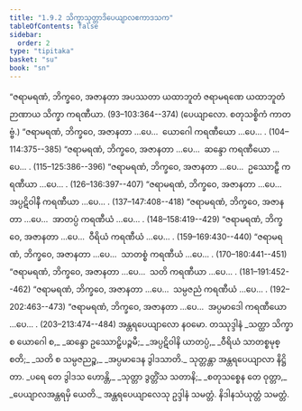 ```yaml
---
title: "1.9.2 သိက္ခာသုတ္တာဒိပေယျာလဧကာဒသက"
tableOfContents: false
sidebar:
  order: 2
type: "tipitaka"
basket: "su"
book: "sn"
---
```



<DynamicBreadcrumb />

<Paragraph number="585" book="sn">
“ဇရာမရဏံ, ဘိက္ခဝေ, အဇာနတာ အပဿတာ ယထာဘူတံ ဇရာမရဏေ ယထာဘူတံ ဉာဏာယ သိက္ခာ ကရဏီယာ. (93–103:<Emphasis>364</Emphasis>--<Emphasis>374</Emphasis>)

</Paragraph>

<Paragraph number="586" type="center" book="sn">
(ပေယျာလော. စတုသစ္စိကံ ကာတဗ္ဗံ.)


</Paragraph>

<Paragraph number="587" type="center" book="sn">
“ဇရာမရဏံ, ဘိက္ခဝေ, အဇာနတာ …ပေ…  ယောဂေါ ကရဏီယော …ပေ… . (104–114:<Emphasis>375</Emphasis>--<Emphasis>385</Emphasis>)
</Paragraph>

<Paragraph number="588" type="center" book="sn">
“ဇရာမရဏံ, ဘိက္ခဝေ, အဇာနတာ …ပေ…  ဆန္ဒော ကရဏီယော …ပေ… . (115–125:<Emphasis>386</Emphasis>--<Emphasis>396</Emphasis>)
</Paragraph>

<Paragraph number="589" type="center" book="sn">
“ဇရာမရဏံ, ဘိက္ခဝေ, အဇာနတာ …ပေ…  ဥဿောဠှီ ကရဏီယာ …ပေ… . (126–136:<Emphasis>397</Emphasis>--<Emphasis>407</Emphasis>)
</Paragraph>

<Paragraph number="590" book="sn">
“ဇရာမရဏံ, ဘိက္ခဝေ, အဇာနတာ …ပေ…  အပ္ပဋိဝါနီ ကရဏီယာ …ပေ… . (137–147:<Emphasis>408</Emphasis>--<Emphasis>418</Emphasis>)
</Paragraph>

<Paragraph number="591" type="center" book="sn">
“ဇရာမရဏံ, ဘိက္ခဝေ, အဇာနတာ …ပေ…  အာတပ္ပံ ကရဏီယံ …ပေ… . (148–158:<Emphasis>419</Emphasis>--<Emphasis>429</Emphasis>)
</Paragraph>

<Paragraph number="592" type="center" book="sn">
“ဇရာမရဏံ, ဘိက္ခဝေ, အဇာနတာ …ပေ…  ဝီရိယံ ကရဏီယံ …ပေ… . (159–169:<Emphasis>430</Emphasis>--<Emphasis>440</Emphasis>)
</Paragraph>

<Paragraph number="593" type="center" book="sn">
“ဇရာမရဏံ, ဘိက္ခဝေ, အဇာနတာ …ပေ…  သာတစ္စံ ကရဏီယံ …ပေ… . (170–180:<Emphasis>441</Emphasis>--<Emphasis>451</Emphasis>)
</Paragraph>

<Paragraph number="594" type="center" book="sn">
“ဇရာမရဏံ, ဘိက္ခဝေ, အဇာနတာ …ပေ…  သတိ ကရဏီယာ …ပေ… . (181–191:<Emphasis>452</Emphasis>--<Emphasis>462</Emphasis>)
</Paragraph>

<Paragraph number="595" type="center" book="sn">
“ဇရာမရဏံ, ဘိက္ခဝေ, အဇာနတာ …ပေ…  သမ္ပဇညံ ကရဏီယံ …ပေ… . (192–202:<Emphasis>463</Emphasis>--<Emphasis>473</Emphasis>)
</Paragraph>

<Paragraph number="596" book="sn">
“ဇရာမရဏံ, ဘိက္ခဝေ, အဇာနတာ …ပေ…  အပ္ပမာဒေါ ကရဏီယော …ပေ… . (203–213:<Emphasis>474</Emphasis>--<Emphasis>484</Emphasis>)

</Paragraph>

<Paragraph number="597" type="center" book="sn">
အန္တရပေယျာလော နဝမော.



</Paragraph>

<Paragraph number="598" type="center" book="sn">
တဿုဒ္ဒါနံ


</Paragraph>

<Paragraph number="599" type="verses" book="sn">
_သတ္ထာ သိက္ခာ စ ယောဂေါ စ,_  
_ဆန္ဒော ဥဿောဠှိပဉ္စမီ;_  
_အပ္ပဋိဝါနိ ယာတပ္ပံ,_  
_ဝီရိယံ သာတစ္စမုစ္စတိ;_  
_သတိ စ သမ္ပဇညဉ္စ,_  
_အပ္ပမာဒေန ဒွါဒသာတိ._  


</Paragraph>

<Paragraph number="600" type="center" book="sn">
သုတ္တန္တာ အန္တရပေယျာလာ နိဋ္ဌိတာ.


</Paragraph>

<Paragraph number="601" type="verses" book="sn">
_ပရေ တေ ဒွါဒသ ဟောန္တိ,_  
_သုတ္တာ ဒွတ္တိံသ သတာနိ;_  
_စတုသစ္စေန တေ ဝုတ္တာ,_  
_ပေယျာလအန္တရမှိ ယေတိ._  


</Paragraph>

<Paragraph number="602" type="center" book="sn">
အန္တရပေယျာလေသု ဥဒ္ဒါနံ သမတ္တံ.



</Paragraph>

<Paragraph number="603" type="center" book="sn">
နိဒါနသံယုတ္တံ သမတ္တံ.
</Paragraph>